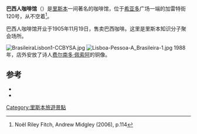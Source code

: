 {{Geobox|Building
<!-- *** Heading *** -->
| name                 = 巴西人咖啡馆
| native_name          = A Brasileira
| other_name           = 
| category             = [[咖啡馆|咖啡馆]]
| native_category      = 
<!-- *** Image *** -->
| image                = Cafe Brasileira in Lisbon.jpg
| image_size           = 235
<!-- *** Country *** -->
| country              = {{flag|Portugal}}
| 城市             = [[里斯本|里斯本]]
<!-- *** Locations *** -->
| location             = [[希亚多|希亚多]]广场，加雷特街120号
| elevation            = 39
| prominence           = 
| lat_d                = 38
| lat_m                = 42
| lat_s                = 38.49
| lat_NS               = N
| long_d               = 9
| long_m               = 8
| long_s               = 31.37
| long_EW              = W
<!-- *** Dimensions *** -->
| length               = 19.63
| length_orientation   = 南北
| width                = 9.66
| width_orientation    = 东西
<!-- *** Features *** -->
| author_type          = 建筑师
| author               = Manuel Joaquim Norte Júnior
| author1              = <nowiki>José Pacheco</nowiki>
| style                = 新艺术运动
| style1               = Art Deco
| material             = 混凝土
| material1            = 钢
<!-- *** History & management *** -->
| established1         = 1905年11月19日
| established1_type    = 开业
}}
'''巴西人咖啡馆'''（{{lang-pt|A Brasileira}}）是[[里斯本|里斯本]]一间著名的咖啡馆，位于[[希亚多|希亚多]]广场一端的加雷特街120号，从不空着<ref>Noël Riley Fitch, Andrew Midgley (2006), p.114</ref>。

巴西人咖啡馆开业于1905年11月19日，售卖巴西咖啡。这里是里斯本知识分子聚会场所。

[[File:BrasileiraLisbon1-CCBYSA.jpg|thumb]]
[[File:Lisboa-Pessoa-A_Brasileira-1.jpg|thumb]]
1988年，店外安放了诗人[[费尔南多·佩索阿|费尔南多·佩索阿]]的铜像。

==参考==
{{Reflist|2}}
* {{cite book|first=Noël Riley|last=Fitch|first2=Andrew|last2=Midgley|title=The Grand Literary Cafés of Europe|year=2006|publisher=New Holland Publishers (UK) Ltd.|location=London, England|isbn=1-84537-114-3}}
* {{cite book|first=Paul|last=Buck|title=Lisbon: A Cultural and Literary Companion|publisher=Signal Books Ltd.|location=Oxford, England|year=2002|isbn=1-902669-34-7}}

[[Category:里斯本旅遊景點|Category:里斯本旅遊景點]]